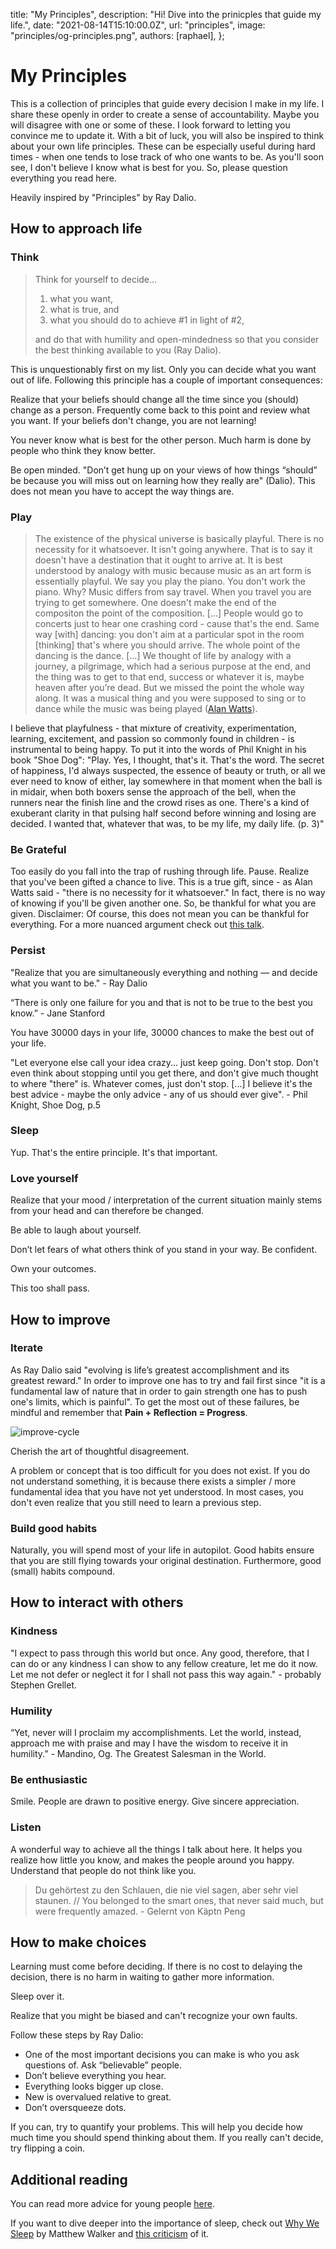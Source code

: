 
  title: "My Principles",
  description: "Hi! Dive into the prinicples that guide my life.",
  date: "2021-08-14T15:10:00.0Z",
  url: "principles",
  image: "principles/og-principles.png",
  authors: [raphael],
};


# My Principles

This is a collection of principles that guide every decision I make in my life. I share these openly in order to create a sense of accountability. Maybe you will disagree with one or some of these. I look forward to letting you convince me to update it. With a bit of luck, you will also be inspired to think about your own life principles. These can be especially useful during hard times - when one tends to lose track of who one wants to be. As you'll soon see, I don't believe I know what is best for you. So, please question everything you read here.

Heavily inspired by "Principles" by Ray Dalio.

## How to approach life

### Think

> Think for yourself to decide...
>
> 1. what you want,
> 2. what is true, and
> 3. what you should do to achieve #1 in light of #2,
>
> and do that with humility and open-mindedness so that you consider the best thinking available to you (Ray Dalio).

This is unquestionably first on my list. Only you can decide what you want out of life. Following this principle has a couple of important consequences:

Realize that your beliefs should change all the time since you (should) change as a person. Frequently come back to this point and review what you want. If your beliefs don't change, you are not learning!

You never know what is best for the other person. Much harm is done by people who think they know better.

Be open minded. "Don’t get hung up on your views of how things “should” be because you will miss out on learning how they really are" (Dalio). This does not mean you have to accept the way things are.

### Play

> The existence of the physical universe is basically playful. There is no necessity for it whatsoever. It isn't going anywhere. That is to say it doesn't have a destination that it ought to arrive at. It is best understood by analogy with music because music as an art form is essentially playful. We say you play the piano. You don't work the piano. Why? Music differs from say travel. When you travel you are trying to get somewhere. One doesn't make the end of the compositon the point of the composition. [...] People would go to concerts just to hear one crashing cord - cause that's the end. Same way [with] dancing: you don't aim at a particular spot in the room [thinking] that's where you should arrive. The whole point of the dancing is the dance. [...]
> We thought of life by analogy with a journey, a pilgrimage, which had a serious purpose at the end, and the thing was to get to that end, success or whatever it is, maybe heaven after you’re dead. But we missed the point the whole way along. It was a musical thing and you were supposed to sing or to dance while the music was being played ([Alan Watts](https://www.youtube.com/watch?v=rBpaUICxEhk)).

I believe that playfulness - that mixture of creativity, experimentation, learning, excitement, and passion so commonly found in children - is instrumental to being happy. To put it into the words of Phil Knight in his book "Shoe Dog":
"Play. Yes, I thought, that's it. That's the word. The secret of happiness, I'd always suspected, the essence of beauty or truth, or all we ever need to know of either, lay somewhere in that moment when the ball is in midair, when both boxers sense the approach of the bell, when the runners near the finish line and the crowd rises as one. There's a kind of exuberant clarity in that pulsing half second before winning and losing are decided. I wanted that, whatever that was, to be my life, my daily life. (p. 3)"

### Be Grateful

Too easily do you fall into the trap of rushing through life. Pause. Realize that you've been gifted a chance to live. This is a true gift, since - as Alan Watts said - "there is no necessity for it whatsoever." In fact, there is no way of knowing if you'll be given another one. So, be thankful for what you are given. Disclaimer: Of course, this does not mean you can be thankful for everything. For a more nuanced argument check out [this talk](https://www.youtube.com/watch?v=UtBsl3j0YRQ).

### Persist

"Realize that you are simultaneously everything and nothing — and decide what you want to be." - Ray Dalio

“There is only one failure for you and that is not to be true to the best you know.” - Jane Stanford

You have 30000 days in your life, 30000 chances to make the best out of your life.

"Let everyone else call your idea crazy... just keep going. Don't stop. Don't even think about stopping until you get there, and don't give much thought to where "there" is. Whatever comes, just don't stop. \[...\] I believe it's the best advice - maybe the only advice - any of us should ever give". - Phil Knight, Shoe Dog, p.5

### Sleep

Yup. That's the entire principle. It's that important.

### Love yourself

Realize that your mood / interpretation of the current situation mainly stems from your head and can therefore be changed.

Be able to laugh about yourself.

Don’t let fears of what others think of you stand in your way. Be confident.

Own your outcomes.

This too shall pass.

## How to improve

### Iterate

As Ray Dalio said "evolving is life’s greatest accomplishment and its greatest reward." In order to improve one has to try and fail first since "it is a fundamental law of nature that in order to gain strength one has to push one's limits, which is painful". To get the most out of these failures, be mindful and remember that **Pain + Reflection = Progress**.

![improve-cycle](/blog/principles/dalio-improve-cycle.jpg)

Cherish the art of thoughtful disagreement.

A problem or concept that is too difficult for you does not exist. If you do not understand something, it is because there exists a simpler / more fundamental idea that you have not yet understood. In most cases, you don't even realize that you still need to learn a previous step.

### Build good habits

Naturally, you will spend most of your life in autopilot. Good habits ensure that you are still flying towards your original destination. Furthermore, good (small) habits compound.

## How to interact with others

### Kindness

"I expect to pass through this world but once. Any good, therefore, that I can do or any kindness I can show to any fellow creature, let me do it now. Let me not defer or neglect it for I shall not pass this way again." - probably Stephen Grellet.

### Humility

“Yet, never will I proclaim my accomplishments. Let the world, instead, approach me with praise and may I have the wisdom to receive it in humility.” - Mandino, Og. The Greatest Salesman in the World.

### Be enthusiastic

Smile. People are drawn to positive energy. Give sincere appreciation.

### Listen

A wonderful way to achieve all the things I talk about here. It helps you realize how little you know, and makes the people around you happy. Understand that people do not think like you.

> Du gehörtest zu den Schlauen, die nie viel sagen, aber sehr viel staunen. // You belonged to the smart ones, that never said much, but were frequently amazed. - Gelernt von Käptn Peng

## How to make choices

Learning must come before deciding. If there is no cost to delaying the decision, there is no harm in waiting to gather more information.

Sleep over it.

Realize that you might be biased and can't recognize your own faults.

Follow these steps by Ray Dalio:

- One of the most important decisions you can make is who you ask questions of. Ask “believable” people.
- Don’t believe everything you hear.
- Everything looks bigger up close.
- New is overvalued relative to great.
- Don’t oversqueeze dots.

If you can, try to quantify your problems. This will help you decide how much time you should spend thinking about them. If you really can't decide, try flipping a coin.

## Additional reading

You can read more advice for young people [here](https://patrickcollison.com/advice).

If you want to dive deeper into the importance of sleep, check out [Why We Sleep](https://www.goodreads.com/book/show/34466963-why-we-sleep) by Matthew Walker and [this criticism](https://www.goodreads.com/book/show/34466963-why-we-sleep) of it.
